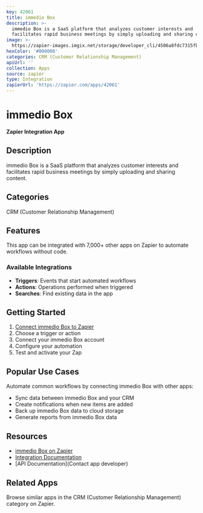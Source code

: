 ```yaml
---
key: 42061
title: immedio Box
description: >-
  immedio Box is a SaaS platform that analyzes customer interests and
  facilitates rapid business meetings by simply uploading and sharing content.
image: >-
  https://zapier-images.imgix.net/storage/developer_cli/4506a8fdc7315fb18cbf35437665b70d.png?auto=format%2Ccompress&ixlib=python-3.0.0&q=50
hexColor: '#000000'
categories: CRM (Customer Relationship Management)
apiUrl: ''
collection: Apps
source: zapier
type: Integration
zapierUrl: 'https://zapier.com/apps/42061'
---
```

# immedio Box

**Zapier Integration App**

## Description

immedio Box is a SaaS platform that analyzes customer interests and facilitates rapid business meetings by simply uploading and sharing content.

## Categories

CRM (Customer Relationship Management)

## Features

This app can be integrated with 7,000+ other apps on Zapier to automate workflows without code.

### Available Integrations

- **Triggers**: Events that start automated workflows
- **Actions**: Operations performed when triggered
- **Searches**: Find existing data in the app

## Getting Started

1. [Connect immedio Box to Zapier](https://zapier.com/apps/42061)
2. Choose a trigger or action
3. Connect your immedio Box account
4. Configure your automation
5. Test and activate your Zap

## Popular Use Cases

Automate common workflows by connecting immedio Box with other apps:

- Sync data between immedio Box and your CRM
- Create notifications when new items are added
- Back up immedio Box data to cloud storage
- Generate reports from immedio Box data

## Resources

- [immedio Box on Zapier](https://zapier.com/apps/42061)
- [Integration Documentation](https://zapier.com/apps/42061/integrations)
- [API Documentation](Contact app developer)

## Related Apps

Browse similar apps in the CRM (Customer Relationship Management) category on Zapier.
